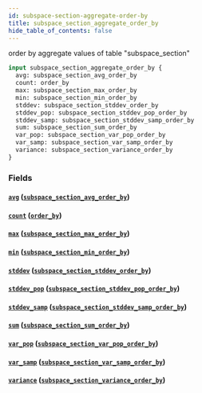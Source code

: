 ```yaml
---
id: subspace-section-aggregate-order-by
title: subspace_section_aggregate_order_by
hide_table_of_contents: false
---
```


order by aggregate values of table "subspace_section"

```graphql
input subspace_section_aggregate_order_by {
  avg: subspace_section_avg_order_by
  count: order_by
  max: subspace_section_max_order_by
  min: subspace_section_min_order_by
  stddev: subspace_section_stddev_order_by
  stddev_pop: subspace_section_stddev_pop_order_by
  stddev_samp: subspace_section_stddev_samp_order_by
  sum: subspace_section_sum_order_by
  var_pop: subspace_section_var_pop_order_by
  var_samp: subspace_section_var_samp_order_by
  variance: subspace_section_variance_order_by
}
```

### Fields

#### [`avg`](#) ([`subspace_section_avg_order_by`](../inputs/subspace-section-avg-order-by))

#### [`count`](#) ([`order_by`](../enums/order-by))

#### [`max`](#) ([`subspace_section_max_order_by`](../inputs/subspace-section-max-order-by))

#### [`min`](#) ([`subspace_section_min_order_by`](../inputs/subspace-section-min-order-by))

#### [`stddev`](#) ([`subspace_section_stddev_order_by`](../inputs/subspace-section-stddev-order-by))

#### [`stddev_pop`](#) ([`subspace_section_stddev_pop_order_by`](../inputs/subspace-section-stddev-pop-order-by))

#### [`stddev_samp`](#) ([`subspace_section_stddev_samp_order_by`](../inputs/subspace-section-stddev-samp-order-by))

#### [`sum`](#) ([`subspace_section_sum_order_by`](../inputs/subspace-section-sum-order-by))

#### [`var_pop`](#) ([`subspace_section_var_pop_order_by`](../inputs/subspace-section-var-pop-order-by))

#### [`var_samp`](#) ([`subspace_section_var_samp_order_by`](../inputs/subspace-section-var-samp-order-by))

#### [`variance`](#) ([`subspace_section_variance_order_by`](../inputs/subspace-section-variance-order-by))
